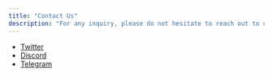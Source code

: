 ```yaml
---
title: "Contact Us"
description: "For any inquiry, please do not hesitate to reach out to us:"
---
```


- [Twitter](https://x.com/mention_network)
- [Discord](https://discord.com/invite/XMW6MvGQQ2)
- [Telegram](https://t.me/mentionnetwork)